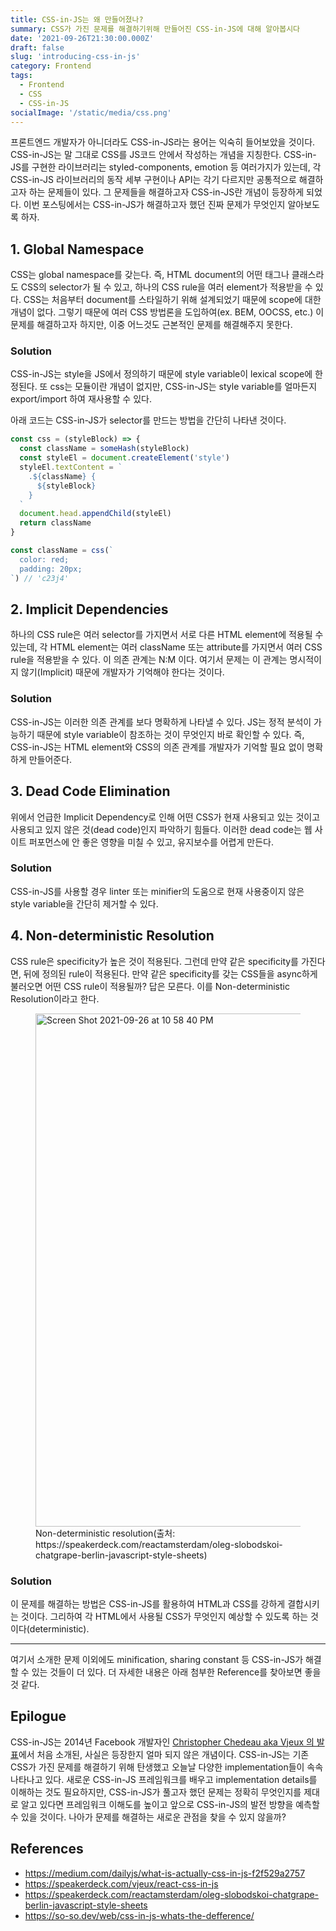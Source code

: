 ```yaml
---
title: CSS-in-JS는 왜 만들어졌나?
summary: CSS가 가진 문제를 해결하기위해 만들어진 CSS-in-JS에 대해 알아봅시다
date: '2021-09-26T21:30:00.000Z'
draft: false
slug: 'introducing-css-in-js'
category: Frontend
tags:
  - Frontend
  - CSS
  - CSS-in-JS
socialImage: '/static/media/css.png'
---
```


프론트엔드 개발자가 아니더라도 CSS-in-JS라는 용어는 익숙히 들어보았을 것이다. CSS-in-JS는 말 그대로 CSS를 JS코드 안에서 작성하는 개념을 지칭한다. CSS-in-JS를 구현한 라이브러리는 styled-components, emotion 등 여러가지가 있는데, 각 CSS-in-JS 라이브러리의 동작 세부 구현이나 API는 각기 다르지만 공통적으로 해결하고자 하는 문제들이 있다. 그 문제들을 해결하고자 CSS-in-JS란 개념이 등장하게 되었다. 이번 포스팅에서는 CSS-in-JS가 해결하고자 했던 진짜 문제가 무엇인지 알아보도록 하자.

## 1. Global Namespace

CSS는 global namespace를 갖는다. 즉, HTML document의 어떤 태그나 클래스라도 CSS의 selector가 될 수 있고, 하나의 CSS rule을 여러 element가 적용받을 수 있다. CSS는 처음부터 document를 스타일하기 위해 설계되었기 때문에 scope에 대한 개념이 없다. 그렇기 때문에 여러 CSS 방법론을 도입하여(ex. BEM, OOCSS, etc.) 이 문제를 해결하고자 하지만, 이중 어느것도 근본적인 문제를 해결해주지 못한다.

### Solution

CSS-in-JS는 style을 JS에서 정의하기 때문에 style variable이 lexical scope에 한정된다. 또 css는 모듈이란 개념이 없지만, CSS-in-JS는 style variable를 얼마든지 export/import 하여 재사용할 수 있다.

아래 코드는 CSS-in-JS가 selector를 만드는 방법을 간단히 나타낸 것이다.

```js
const css = (styleBlock) => {
  const className = someHash(styleBlock)
  const styleEl = document.createElement('style')
  styleEl.textContent = `
    .${className} {
      ${styleBlock}
    }
  `
  document.head.appendChild(styleEl)
  return className
}

const className = css(`
  color: red;
  padding: 20px;
`) // 'c23j4'
```

## 2. Implicit Dependencies

하나의 CSS rule은 여러 selector를 가지면서 서로 다른 HTML element에 적용될 수 있는데, 각 HTML element는 여러 className 또는 attribute를 가지면서 여러 CSS rule을 적용받을 수 있다. 이 의존 관계는 N:M 이다. 여기서 문제는 이 관계는 명시적이지 않기(Implicit) 때문에 개발자가 기억해야 한다는 것이다.

### Solution

CSS-in-JS는 이러한 의존 관계를 보다 명확하게 나타낼 수 있다. JS는 정적 분석이 가능하기 때문에 style variable이 참조하는 것이 무엇인지 바로 확인할 수 있다. 즉, CSS-in-JS는 HTML element와 CSS의 의존 관계를 개발자가 기억할 필요 없이 명확하게 만들어준다.

## 3. Dead Code Elimination

위에서 언급한 Implicit Dependency로 인해 어떤 CSS가 현재 사용되고 있는 것이고 사용되고 있지 않은 것(dead code)인지 파악하기 힘들다. 이러한 dead code는 웹 사이트 퍼포먼스에 안 좋은 영향을 미칠 수 있고, 유지보수를 어렵게 만든다.

### Solution

CSS-in-JS를 사용할 경우 linter 또는 minifier의 도움으로 현재 사용중이지 않은 style variable을 간단히 제거할 수 있다.

## 4. Non-deterministic Resolution

CSS rule은 specificity가 높은 것이 적용된다. 그런데 만약 같은 specificity를 가진다면, 뒤에 정의된 rule이 적용된다. 만약 같은 specificity를 갖는 CSS들을 async하게 불러오면 어떤 CSS rule이 적용될까? 답은 모른다. 이를 Non-deterministic Resolution이라고 한다.

<figure class="video-container">
  <img
    width="821"
    alt="Screen Shot 2021-09-26 at 10 58 40 PM"
    src="https://user-images.githubusercontent.com/31213226/134811305-b4e7a6bc-6862-4875-9c55-ed483ee3b732.png"
  />
  <figcaption style={{ color: 'grey' }}>
    Non-deterministic resolution(출처:
    https://speakerdeck.com/reactamsterdam/oleg-slobodskoi-chatgrape-berlin-javascript-style-sheets)
  </figcaption>
</figure>

### Solution

이 문제를 해결하는 방법은 CSS-in-JS를 활용하여 HTML과 CSS를 강하게 결합시키는 것이다. 그리하여 각 HTML에서 사용될 CSS가 무엇인지 예상할 수 있도록 하는 것이다(deterministic).

<hr />

여기서 소개한 문제 이외에도 minification, sharing constant 등 CSS-in-JS가 해결할 수 있는 것들이 더 있다. 더 자세한 내용은 아래 첨부한 Reference를 찾아보면 좋을 것 같다.

## Epilogue

CSS-in-JS는 2014년 Facebook 개발자인 [Christopher Chedeau aka Vjeux 의 발표](http://blog.vjeux.com/2014/javascript/react-css-in-js-nationjs.html)에서 처음 소개된, 사실은 등장한지 얼마 되지 않은 개념이다. CSS-in-JS는 기존 CSS가 가진 문제를 해결하기 위해 탄생했고 오늘날 다양한 implementation들이 속속 나타나고 있다. 새로운 CSS-in-JS 프레임워크를 배우고 implementation details를 이해하는 것도 필요하지만, CSS-in-JS가 풀고자 했던 문제는 정확히 무엇인지를 제대로 알고 있다면 프레임워크 이해도를 높이고 앞으로 CSS-in-JS의 발전 방향을 예측할 수 있을 것이다. 나아가 문제를 해결하는 새로운 관점을 찾을 수 있지 않을까?

## References

- https://medium.com/dailyjs/what-is-actually-css-in-js-f2f529a2757
- https://speakerdeck.com/vjeux/react-css-in-js
- https://speakerdeck.com/reactamsterdam/oleg-slobodskoi-chatgrape-berlin-javascript-style-sheets
- https://so-so.dev/web/css-in-js-whats-the-defference/
